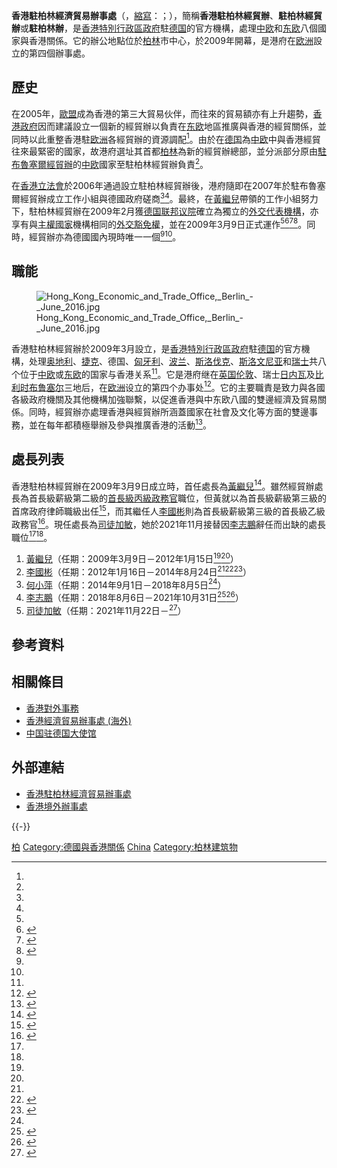 {{香港政府部門基礎資訊
|中文部門名稱=香港駐柏林經濟貿易辦事處<br>{{lang|de|Wirtschafts- und Handelsbüro Hongkong, Berlin}}
|英文部門名稱=Hong Kong Economic and Trade Office (Berlin)
|部門標誌=Hong Kong SAR Regional Emblem.svg
|部門標誌名稱 = 中華人民共和國香港特別行政區政府標誌
|首長職銜=處長
|首長姓名=[[司徒加敏|司徒加敏]]
|副首長職銜=副處長
|副首長姓名=[[賈亦恒|賈亦恒]]
|成立年份=2009年
|所屬部門=[[商務及經濟發展局|商務及經濟發展局]]
|總部={{GER}}<br/>[[德国邮政编码|10117]][[柏林|柏林]]獵人大道33號
|網站=https://www.hketoberlin.gov.hk/
}}
'''香港駐柏林經濟貿易辦事處'''（{{lang-en|Hong Kong Economic and Trade Office (Berlin)}}，[[縮寫|縮寫]]：{{lang|en|HKETO (Berlin)}}；{{lang-de|Wirtschafts- und Handelsbüro Hongkong, Berlin}}），簡稱'''香港駐柏林經貿辦'''、'''駐柏林經貿辦'''或'''駐柏林辦'''，是[[香港特別行政區政府|香港特別行政區政府]]駐[[德国|德国]]的官方機構，處理[[中欧|中欧]]和[[东欧|东欧]]八個國家與香港關係。它的辦公地點位於[[柏林|柏林]]市中心，於2009年開幕，是港府在[[欧洲|欧洲]]設立的第四個辦事處。

== 歷史 ==
在2005年，[[歐盟|歐盟]]成為香港的第三大貿易伙伴，而往來的貿易額亦有上升趨勢，[[香港特別行政區政府|香港政府]]因而建議設立一個新的經貿辦以負責在[[东欧|东欧]]地區推廣與香港的經貿關係，並同時以此重整香港駐[[欧洲|欧洲]]各經貿辦的資源調配<ref name="newber"/>。由於在[[德国|德国]]為[[中欧|中欧]]中與香港經貿往來最緊密的國家，故港府選址其首都[[柏林|柏林]]為新的經貿辦總部，並分派部分原由[[香港駐布魯塞爾經濟貿易辦事處|駐布魯塞爾經貿辦]]的[[中欧|中欧]]國家至駐柏林經貿辦負責<ref name="newber"/>。

在[[香港立法會|香港立法會]]於2006年通過設立駐柏林經貿辦後，港府隨即在2007年於駐布魯塞爾經貿辦成立工作小組與德國政府磋商<ref name="newber"/><ref name="beropen"/>。最終，在[[黃繼兒|黃繼兒]]帶領的工作小組努力下，駐柏林經貿辦在2009年2月獲[[德国联邦议院|德国联邦议院]]確立為獨立的[[外交代表機構|外交代表機構]]，亦享有與[[主權|主權國家]]機構相同的[[外交豁免權|外交豁免權]]，並在2009年3月9日正式運作<ref name="beropen"/><ref name="stephen">{{cite journal|url=https://www.tandfonline.com/doi/citedby/10.1080/08949468.2011.525484|author=[[朱耀偉|朱耀偉]]|title=Brand Hong Kong: Asia's World City as Method?|trans-title=香港品牌：亞洲國際都會是方法？|journal=視覺人類學|volume=24|issue=1-2|page=46-58|year=2009|language=en|access-date=2021-09-26|archive-date=2022-01-18|archive-url=https://web.archive.org/web/20220118124628/https://www.tandfonline.com/doi/citedby/10.1080/08949468.2011.525484|dead-url=no}}</ref><ref name="for">{{cite web|url=https://www.auswaertiges-amt.de/de/aussenpolitik/laender/hongkong-node/bilateral/200860|title=Deutschland und Hongkong: Bilaterale Beziehungen|trans-title=德國與香港：雙邊關係|date=2020-11-06|work=德國外交部|language=de|accessdate=2020-12-25|archive-date=2020-12-25|archive-url=https://web.archive.org/web/20201225145440/https://www.auswaertiges-amt.de/de/aussenpolitik/laender/hongkong-node/bilateral/200860|dead-url=no}}</ref><ref name="Ordinance">{{cite web|url=https://www.hketoberlin.gov.hk/download/BLETO-Ordinance.pdf|title=BLETO Ordinance|trans-title=柏林經貿辦條例|date=2009-02-24|work=德国联邦议院|via=香港駐柏林經濟貿易辦事處|language=de|accessdate=2020-12-25|archive-date=2020-12-25|archive-url=https://web.archive.org/web/20201225142516/https://www.hketoberlin.gov.hk/download/BLETO-Ordinance.pdf|dead-url=no}}</ref>。同時，經貿辦亦為德國國內現時唯一一個{{tsl|en|De facto embassy|準外交機關}}<ref name="stephen"/><ref name="Ordinance"/>。

== 職能 ==
[[File:Hong_Kong_Economic_and_Trade_Office,_Berlin_-_June_2016.jpg|thumb]]

香港駐柏林經貿辦於2009年3月設立，是[[香港特別行政區政府|香港特別行政區政府]]駐[[德国|德国]]的官方機構，处理[[奥地利|奥地利]]、[[捷克|捷克]]、德国、[[匈牙利|匈牙利]]、[[波兰|波兰]]、[[斯洛伐克|斯洛伐克]]、[[斯洛文尼亚|斯洛文尼亚]]和[[瑞士|瑞士]]共八个位于[[中欧|中欧]]或[[东欧|东欧]]的国家与香港关系<ref name="intro"/>。它是港府继在[[英国|英国]][[伦敦|伦敦]]、瑞士[[日内瓦|日内瓦]]及[[比利时|比利时]][[布鲁塞尔|布鲁塞尔]]三地后，在[[欧洲|欧洲]]设立的第四个办事处<ref name="newber">{{cite web|url=https://www.legco.gov.hk/yr05-06/chinese/panels/ci/papers/ci0221cb1-903-4c.pdf|title=在歐洲設立一個新的經濟貿易辦事處|work=立法會工商事務委員會|date=2006-08|accessdate=2020-12-15|archive-date=2020-12-25|archive-url=https://web.archive.org/web/20201225132333/https://www.legco.gov.hk/yr05-06/chinese/panels/ci/papers/ci0221cb1-903-4c.pdf|dead-url=no}}</ref>。它的主要職責是致力與各國各級政府機關及其他機構加強聯繫，以促進香港與中东欧八國的雙邊經濟及貿易關係。同時，經貿辦亦處理香港與經貿辦所涵蓋國家在社會及文化等方面的雙邊事務，並在每年都積極舉辦及參與推廣香港的活動<ref name="intro">{{cite web|url=https://www.legco.gov.hk/yr18-19/chinese/panels/ci/papers/ci20181120cb1-173-5-c.pdf|title=立法會CB(1)173/18-19(05)號文件|work=香港立法會|date=2018-11-13|access-date=2020-12-25|archive-date=2020-12-25|archive-url=https://web.archive.org/web/20201225031518/https://www.legco.gov.hk/yr18-19/chinese/panels/ci/papers/ci20181120cb1-173-5-c.pdf|dead-url=no}}</ref>。

== 處長列表 ==
香港駐柏林經貿辦在2009年3月9日成立時，首任處長為[[黃繼兒|黃繼兒]]<ref name="beropen">{{Cite web|url=https://www.info.gov.hk/gia/general/200903/09/P200903090139.htm|title=香港駐柏林經濟貿易辦事處開始運作|date=2009-03-09|work=香港特別行政區政府新聞公報|accessdate=2020-12-25|archive-date=2020-12-25|archive-url=https://web.archive.org/web/20201225132326/https://www.info.gov.hk/gia/general/200903/09/P200903090139.htm|dead-url=no}}</ref>。雖然經貿辦處長為首長級薪級第二級的[[政務主任|首長級丙級政務官]]職位，但黃就以為首長級薪級第三級的首席政府律師職級出任<ref name="stephensa">{{Cite web|url=https://www.legco.gov.hk/yr18-19/chinese/fc/esc/papers/esc20190123esc-60-1-c.pdf|title=人事編制小組委員會2019年1月23日會議的跟進事項|date=2019-02-02|work=香港立法會|accessdate=2020-12-11|archive-date=2020-12-25|archive-url=https://web.archive.org/web/20201225132332/https://www.legco.gov.hk/yr18-19/chinese/fc/esc/papers/esc20190123esc-60-1-c.pdf|dead-url=no}}</ref>，而其繼任人[[李國彬|李國彬]]則為首長級薪級第三級的首長級乙級政務官<ref>{{Cite web|url=https://www.info.gov.hk/gia/general/202012/08/P2020120800253.htm|title=高層官員任命|date=2020-12-08|work=香港特別行政區政府新聞公報|accessdate=2020-12-11|archive-date=2020-12-10|archive-url=https://web.archive.org/web/20201210165402/https://www.info.gov.hk/gia/general/202012/08/P2020120800253.htm|dead-url=no}}</ref>。現任處長為[[司徒加敏|司徒加敏]]，她於2021年11月接替因[[李志鵬_(香港)|李志鵬]]辭任而出缺的處長職位<ref name="resignlcp"/><ref name="szeto"/>。

# [[黃繼兒|黃繼兒]]（任期：2009年3月9日－2012年1月15日<ref name="beropen"/><ref name="stephensa"/>）
# [[李國彬|李國彬]]（任期：2012年1月16日－2014年8月24日<ref name="stephensa"/><ref name="stephen2ivan">{{Cite journal|url=https://www.hketoberlin.gov.hk/download/newsletter/HKETO-Berlin_Newsletter21.pdf|title=New Director for HKETO Berlin|trans-title=柏林經貿辦的新處長|date=2012-04|publisher=Hong Kong Economic and Trade Office, Berlin|journal=Hong Kong Update|volume=21|page=3|language=en|archive-date=2019-12-27|archive-url=https://web.archive.org/web/20191227082647/https://www.hketoberlin.gov.hk/download/newsletter/HKETO-Berlin_Newsletter21.pdf|dead-url=no|access-date=2020-12-07}}</ref><ref name="ivan2betty">{{Cite web|url=https://www.hketoberlin.gov.hk/download/press/press-20140901c.pdf|title=香港駐柏林經濟貿易辦事處新主任就職|date=2014-09-01|work=香港駐柏林經濟貿易辦事處|accessdate=2020-12-06|archive-date=2018-10-09|archive-url=https://web.archive.org/web/20181009043630/http://www.hketoberlin.gov.hk/download/press/press-20140901c.pdf|dead-url=yes}}</ref>）
# [[何小萍|何小萍]]（任期：2014年9月1日－2018年8月5日<ref name="ivan2betty"/>）
# [[李志鵬_(香港)|李志鵬]]（任期：2018年8月6日－2021年10月31日<ref>{{cite web|url=https://www.hketoberlin.gov.hk/en/about_eto.htm|title=About HKETO Berlin - Director|trans-title=有關柏林香港經貿辦 - 處長|work=香港駐柏林經濟貿易辦事處|date=2018-08-06|language=en|accessdate=2020-12-25|archive-date=2020-12-25|archive-url=https://web.archive.org/web/20201225142518/https://www.hketoberlin.gov.hk/en/about_eto.htm|dead-url=yes}}</ref><ref name="resignlcp">{{Cite web|url=https://www.csb.gov.hk/tc_chi/admin/retirement/files/7_2011_Case_Record_20220508.pdf|title=受公務員事務局通告第7/2011號規管機制所管制的首長級公務員獲准停止職務後從事外間工作登記冊|date=2022-05-08|work=香港特別行政區政府公務員事務局|accessdate=2022-05-19|dead-url=yes|archive-date=2022-05-19|archive-url=https://web.archive.org/web/20220519111201/https://www.csb.gov.hk/tc_chi/admin/retirement/files/7_2011_Case_Record_20220508.pdf}}</ref>）
# [[司徒加敏|司徒加敏]]（任期：2021年11月22日－<ref name="szeto">{{cite web|url=https://www.hketoberlin.gov.hk/en/about_eto.htm|title=About HKETO Berlin - Director|trans-title=有關柏林香港經貿辦 - 處長|work=香港駐柏林經濟貿易辦事處|date=2021-11-22|language=en|accessdate=2021-12-29|archive-date=2021-12-29|archive-url=https://web.archive.org/web/20211229160729/https://www.hketoberlin.gov.hk/en/about_eto.htm|dead-url=yes}}</ref>）

== 參考資料 ==
{{reflist|30em}}

== 相關條目 ==
{{Portal|香港|中华人民共和国|国际关系|德国}}
* [[香港對外事務|香港對外事務]]
* [[香港經濟貿易辦事處_(海外)|香港經濟貿易辦事處 (海外)]]
* [[中国驻德国大使馆|中国驻德国大使馆]]

== 外部連結 ==
* [https://www.hketoberlin.gov.hk/ 香港駐柏林經濟貿易辦事處] {{Wayback|url=https://www.hketoberlin.gov.hk/ |date=20210507001747 }}
* [https://www.gov.hk/tc/about/govdirectory/oohk.htm 香港境外辦事處] {{Wayback|url=https://www.gov.hk/tc/about/govdirectory/oohk.htm |date=20210310025404 }}

{{-}}
{{香港經濟貿易辦事處}}
{{驻德国外交代表机构}}

[[Category:香港政府部門|柏]]
[[Category:德國與香港關係|Category:德國與香港關係]]
[[Category:驻德国外交代表机构|China]]
[[Category:柏林建筑物|Category:柏林建筑物]]